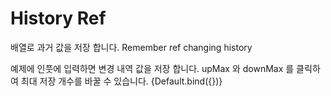 
<Meta title="use/History Ref"/>

# History Ref

배열로 과거 값을 저장 합니다.
Remember ref changing history

예제에 인풋에 입력하면 변경 내역 값을 저장 합니다.
upMax 와 downMax 를 클릭하여 최대 저장 개수를 바꿀 수 있습니다.
<Story name="Default">
  {Default.bind({})}
</Story>

